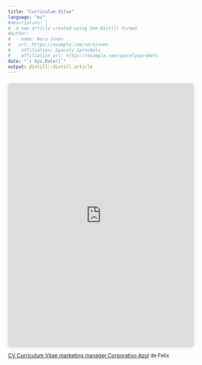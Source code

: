 ```yaml
---
title: "Curriculum Vitae"
language: "es"
#description: |
#  A new article created using the Distill format.
#author:
#  - name: Nora Jones 
#   url: https://example.com/norajones
#    affiliation: Spacely Sprockets
#    affiliation_url: https://example.com/spacelysprokets
date: "`r Sys.Date()`"
output: distill::distill_article
---
```



<div style="position: relative; width: 100%; height: 0; padding-top: 141.4286%;
 padding-bottom: 0; box-shadow: 0 2px 8px 0 rgba(63,69,81,0.16); margin-top: 1.6em; margin-bottom: 0.9em; overflow: hidden;
 border-radius: 8px; will-change: transform;">
  <iframe loading="lazy" style="position: absolute; width: 100%; height: 100%; top: 0; left: 0; border: none; padding: 0;margin: 0;"
    src="https:&#x2F;&#x2F;www.canva.com&#x2F;design&#x2F;DAFpAeYMlD8&#x2F;view?embed" allowfullscreen="allowfullscreen" allow="fullscreen">
  </iframe>
</div>
<a href="https:&#x2F;&#x2F;www.canva.com&#x2F;design&#x2F;DAFpAeYMlD8&#x2F;view?utm_content=DAFpAeYMlD8&amp;utm_campaign=designshare&amp;utm_medium=embeds&amp;utm_source=link" target="_blank" rel="noopener">CV Currículum Vitae marketing manager Corporativo Azul</a> de Felix